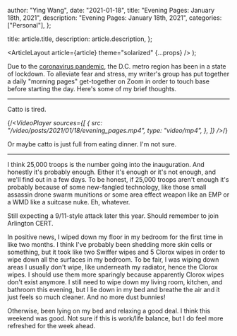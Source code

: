 
  author: "Ying Wang",
  date: "2021-01-18",
  title: "Evening Pages: January 18th, 2021",
  description: "Evening Pages: January 18th, 2021",
  categories: ["Personal"],
};

  title: article.title,
  description: article.description,
};

  <ArticleLayout article={article} theme="solarized" {...props} />
);

Due to the [coronavirus
pandemic](https://en.wikipedia.org/wiki/2019-20_coronavirus_pandemic), the D.C.
metro region has been in a state of lockdown. To alleviate fear and stress, my
writer's group has put together a daily "morning pages" get-together on Zoom in
order to touch base before starting the day. Here's some of my brief thoughts.

---

Catto is tired.

{/*<VideoPlayer
  sources={[
    {
      src: "/video/posts/2021/01/18/evening_pages.mp4",
      type: "video/mp4",
    },
  ]}
/>*/}

Or maybe catto is just full from eating dinner. I'm not sure.

---

I think 25,000 troops is the number going into the inauguration. And honestly
it's probably enough. Either it's enough or it's not enough, and we'll find out
in a few days. To be honest, if 25,000 troops aren't enough it's probably
because of some new-fangled technology, like those small assassin drone swarm
munitions or some area effect weapon like an EMP or a WMD like a suitcase nuke.
Eh, whatever.

Still expecting a 9/11-style attack later this year. Should remember to join
Arlington CERT.

In positive news, I wiped down my floor in my bedroom for the first time in like
two months. I think I've probably been shedding more skin cells or something,
but it took like two Swiffer wipes and 5 Clorox wipes in order to wipe down all
the surfaces in my bedroom. To be fair, I was wiping down areas I usually don't
wipe, like underneath my radiator, hence the Clorox wipes. I should use them
more sparingly because apparently Clorox wipes don't exist anymore. I still need
to wipe down my living room, kitchen, and bathroom this evening, but I lie down
in my bed and breathe the air and it just feels so much cleaner. And no more
dust bunnies!

Otherwise, been lying on my bed and relaxing a good deal. I think this weekend
was good. Not sure if this is work/life balance, but I do feel more refreshed
for the week ahead.

